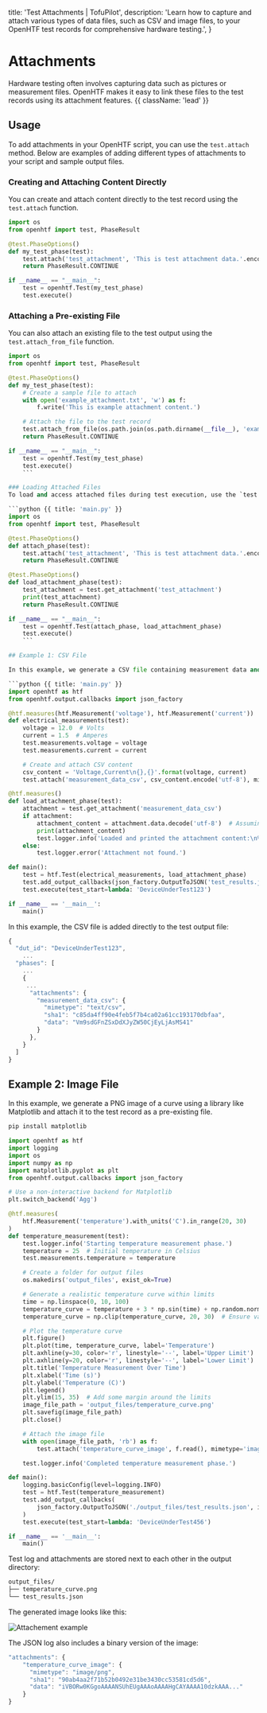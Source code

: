   title: 'Test Attachments | TofuPilot',
  description:
    'Learn how to capture and attach various types of data files, such as CSV and image files, to your OpenHTF test records for comprehensive hardware testing.',
}

# Attachments

Hardware testing often involves capturing data such as pictures or measurement files. OpenHTF makes it easy to link these files to the test records using its attachment features. {{ className: 'lead' }}

## Usage

To add attachments in your OpenHTF script, you can use the `test.attach` method. Below are examples of adding different types of attachments to your script and sample output files.

### Creating and Attaching Content Directly

You can create and attach content directly to the test record using the `test.attach` function.

```python {{ title: 'main.py' }}
import os
from openhtf import test, PhaseResult

@test.PhaseOptions()
def my_test_phase(test):
    test.attach('test_attachment', 'This is test attachment data.'.encode('utf-8'))
    return PhaseResult.CONTINUE

if __name__ == "__main__":
    test = openhtf.Test(my_test_phase)
    test.execute()
```

### Attaching a Pre-existing File

You can also attach an existing file to the test output using the `test.attach_from_file` function.

```python {{ title: 'main.py' }}
import os
from openhtf import test, PhaseResult

@test.PhaseOptions()
def my_test_phase(test):
    # Create a sample file to attach
    with open('example_attachment.txt', 'w') as f:
        f.write('This is example attachment content.')

    # Attach the file to the test record
    test.attach_from_file(os.path.join(os.path.dirname(__file__), 'example_attachment.txt'))
    return PhaseResult.CONTINUE

if __name__ == "__main__":
    test = openhtf.Test(my_test_phase)
    test.execute()
    ```

### Loading Attached Files
To load and access attached files during test execution, use the `test.get_attachment` function.

```python {{ title: 'main.py' }}
import os
from openhtf import test, PhaseResult

@test.PhaseOptions()
def attach_phase(test):
    test.attach('test_attachment', 'This is test attachment data.'.encode('utf-8'))
    return PhaseResult.CONTINUE

@test.PhaseOptions()
def load_attachment_phase(test):
    test_attachment = test.get_attachment('test_attachment')
    print(test_attachment)
    return PhaseResult.CONTINUE

if __name__ == "__main__":
    test = openhtf.Test(attach_phase, load_attachment_phase)
    test.execute()
    ```

## Example 1: CSV File

In this example, we generate a CSV file containing measurement data and attach it to the test output.

```python {{ title: 'main.py' }}
import openhtf as htf
from openhtf.output.callbacks import json_factory

@htf.measures(htf.Measurement('voltage'), htf.Measurement('current'))
def electrical_measurements(test):
    voltage = 12.0  # Volts
    current = 1.5  # Amperes
    test.measurements.voltage = voltage
    test.measurements.current = current

    # Create and attach CSV content
    csv_content = 'Voltage,Current\n{},{}'.format(voltage, current)
    test.attach('measurement_data_csv', csv_content.encode('utf-8'), mimetype='text/csv')

@htf.measures()
def load_attachment_phase(test):
    attachment = test.get_attachment('measurement_data_csv')
    if attachment:
        attachment_content = attachment.data.decode('utf-8')  # Assuming CSV content is UTF-8 encoded
        print(attachment_content)
        test.logger.info('Loaded and printed the attachment content:\n%s', attachment_content)
    else:
        test.logger.error('Attachment not found.')

def main():
    test = htf.Test(electrical_measurements, load_attachment_phase)
    test.add_output_callbacks(json_factory.OutputToJSON('test_results.json', indent=2))
    test.execute(test_start=lambda: 'DeviceUnderTest123')

if __name__ == '__main__':
    main()
```

In this example, the CSV file is added directly to the test output file:

```javascript {{ title: 'test_results.json' }}
{
  "dut_id": "DeviceUnderTest123",
    ...
  "phases": [
    ...
    {
     ...
      "attachments": {
        "measurement_data_csv": {
          "mimetype": "text/csv",
          "sha1": "c85da4ff90e4feb5f7b4ca02a61cc193170dbfaa",
          "data": "Vm9sdGFnZSxDdXJyZW50CjEyLjAsMS41"
        }
      },
    }
  ]
}
```

## Example 2: Image File

In this example, we generate a PNG image of a curve using a library like Matplotlib and attach it to the test record as a pre-existing file.

```sh
pip install matplotlib
```

```python
import openhtf as htf
import logging
import os
import numpy as np
import matplotlib.pyplot as plt
from openhtf.output.callbacks import json_factory

# Use a non-interactive backend for Matplotlib
plt.switch_backend('Agg')

@htf.measures(
    htf.Measurement('temperature').with_units('C').in_range(20, 30)
)
def temperature_measurement(test):
    test.logger.info('Starting temperature measurement phase.')
    temperature = 25  # Initial temperature in Celsius
    test.measurements.temperature = temperature

    # Create a folder for output files
    os.makedirs('output_files', exist_ok=True)

    # Generate a realistic temperature curve within limits
    time = np.linspace(0, 10, 100)
    temperature_curve = temperature + 3 * np.sin(time) + np.random.normal(0, 0.5, size=time.shape)
    temperature_curve = np.clip(temperature_curve, 20, 30)  # Ensure values stay within limits

    # Plot the temperature curve
    plt.figure()
    plt.plot(time, temperature_curve, label='Temperature')
    plt.axhline(y=30, color='r', linestyle='--', label='Upper Limit')
    plt.axhline(y=20, color='r', linestyle='--', label='Lower Limit')
    plt.title('Temperature Measurement Over Time')
    plt.xlabel('Time (s)')
    plt.ylabel('Temperature (C)')
    plt.legend()
    plt.ylim(15, 35)  # Add some margin around the limits
    image_file_path = 'output_files/temperature_curve.png'
    plt.savefig(image_file_path)
    plt.close()

    # Attach the image file
    with open(image_file_path, 'rb') as f:
        test.attach('temperature_curve_image', f.read(), mimetype='image/png')

    test.logger.info('Completed temperature measurement phase.')

def main():
    logging.basicConfig(level=logging.INFO)
    test = htf.Test(temperature_measurement)
    test.add_output_callbacks(
        json_factory.OutputToJSON('./output_files/test_results.json', indent=2)
    )
    test.execute(test_start=lambda: 'DeviceUnderTest456')

if __name__ == '__main__':
    main()
```

Test log and attachments are stored next to each other in the output directory:

```txt
output_files/
├── temperature_curve.png
└── test_results.json
```

The generated image looks like this:

<Image src="/temperature_curve.png" alt="Attachement example" />

The JSON log also includes a binary version of the image:

```javascript {{ title: 'test_results.json' }}
"attachments": {
    "temperature_curve_image": {
      "mimetype": "image/png",
      "sha1": "90ab4aa2f71b52b0492e31be3430cc53581cd5d6",
      "data": "iVBORw0KGgoAAAANSUhEUgAAAoAAAAHgCAYAAAA10dzkAAA..."
    }
}
```
